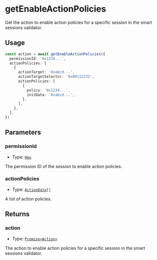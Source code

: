 # getEnableActionPolicies

Get the action to enable action policies for a specific session in the smart sessions validator.

## Usage

```typescript copy
const action = await getEnableActionPolicies({
  permissionId: '0x1234...',
  actionPolicies: [
    {
      actionTarget: '0xabcd...',
      actionTargetSelector: '0x00112233',
      actionPolicies: [
        {
          policy: '0x1234...',
          initData: '0xabcd...',
        },
      ],
    },
  ],
})
```

## Parameters

### permissionId

- Type: [`Hex`](https://viem.sh/docs/glossary/types#hex)

The permission ID of the session to enable action policies.

### actionPolicies

- Type: [`ActionData[]`](/module-sdk/glossary/types#actiondata)

A list of action policies.

## Returns

### action

- Type: [`Promise<Action>`](/module-sdk/glossary/types#action)

The action to enable action policies for a specific session in the smart sessions validator.
